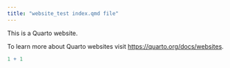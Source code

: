```yaml
---
title: "website_test index.qmd file"
---
```


This is a Quarto website.

To learn more about Quarto websites visit <https://quarto.org/docs/websites>.

```r
1 + 1
```

